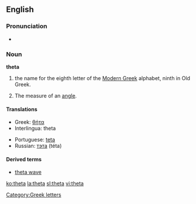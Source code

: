 {{letter_disp2|eta| [[image:Greek_uc_theta.png|39px]][[image:Greek_lc_theta.png|26px]] |iota|θήτα|Θ|θ}}
==English==

===Pronunciation===
*{{audio|en-us-theta.ogg|Audio (US)}}

===Noun===
'''theta'''

# the name for the eighth letter οf the [[Modern Greek]] alphabet, ninth in Old Greek.
# {{mathematics}} The measure of an [[angle]].

====Translations====
{{top}}
*Greek: [[θήτα]] {{n}}
*Interlingua: theta
{{mid}}
*Portuguese: [[teta]] {{m}}
*Russian: [[тэта]] (téta) {{f}}
{{bottom}}

====Derived terms====
*[[theta wave]]

[[Category:Greek letters]]

[[ko:theta]]
[[la:theta]]
[[sl:theta]]
[[vi:theta]]